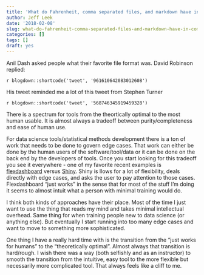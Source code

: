 ```yaml
---
title: 'What do Fahrenheit, comma separated files, and markdown have in common? '
author: Jeff Leek
date: '2018-02-08'
slug: what-do-fahrenheit-comma-separated-files-and-markdown-have-in-common
categories: []
tags: []
draft: yes
---
```


Anil Dash asked people what their favorite file format was. David Robinson replied: 

`r blogdown::shortcode('tweet', '961610642083012608')`

His tweet reminded me a lot of this tweet from Stephen Turner

`r blogdown::shortcode('tweet', '568746345919459328')`

There is a spectrum for tools from the theortically optimal to the most human usable. It is almost always a tradeoff between purity/completeness and ease of human use. 

For data science tools/statistical methods development there is a ton of work that needs to be done to govern edge cases. That work can either be done by the human users of the software/tool/data or it can be done on the back end by the developers of tools. Once you start looking for this tradeoff you see it everywhere - one of my favorite recent examples is [flexdashboard](https://rmarkdown.rstudio.com/flexdashboard/) versus [Shiny](https://shiny.rstudio.com/). Shiny is llows for a lot of flexibility, deals directly with edge cases, and asks the user to pay attention to those cases. Flexdashboard "just works" in the sense that for most of the stuff I'm doing it seems to almost intuit what a person with minimal training would do. 

I think both kinds of approaches have their place. Most of the time I just want to use the thing that reads my mind and takes minimal intellectual overhead. Same thing for when training people new to data science (or anything else). But eventually I start running into too many edge cases and want to move to something more sophisticated. 

One thing I have a really hard time with is the transition from the "just works for humans" to the "theoretically optimal". Almost always that transition is hard/rough. I wish there was a way (both selfishly and as an instructor) to smooth the transition from the intuitive, easy tool to the more flexible but necessarily more complicated tool. That always feels like a cliff to me. 